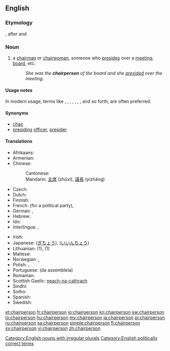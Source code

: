 ==English==

===Etymology===
{{compound|chair|person}}, after {{term|chairman}} and {{term|chairwoman}}

===Noun===
{{en-noun|s|chairpeople}}

# a [[chairman]] or [[chairwoman]], someone who [[preside]]s over a [[meeting]], [[board]], etc.
#: ''She was the '''chairperson''' of the board and she [[preside]]d over the meeting''.

====Usage notes====
In modern usage, terms like {{term|chair}}, {{term|moderator}}, {{term|coordinator}}, {{term|presiding}} {{term|officer}}, {{term|group}} {{term|leader}}, {{term|head}}, {{term|facilitator}}, and so forth, are often preferred.

====Synonyms====
* [[chair]]
* [[presiding]] [[officer]], [[presider]]

====Translations====
{{trans-top|a person who presides over a meeting, a board}}
* Afrikaans: {{t|af|voorsitter}}
* Armenian: {{t|hy|նախագահ|tr=naxagah}}
* Chinese:
*: Cantonese: {{t|yue|主席|tr=zyu2 zik6|sc=Hani}} {{t|yue|議長|tr=ji5 zoeng2|sc=Hani}}
*: Mandarin: [[主席]] (zhǔxí), [[議長]] (yìzhǎng)
* Czech: {{t+|cs|předseda|m}}
* Dutch: {{t+|nl|voorzitter|m}}
* Finnish: {{t+|fi|puheenjohtaja}}
* French: {{t+|fr|secrétaire général}} (for a political party), {{t+|fr|président|m}}
* German: {{t+|de|Vorsitzender|m}}, {{t+|de|Vorsitzende|f}}
* Hebrew: {{t|he|יושב-ראש|m|tr=yoshev-rosh}}
* Ido: {{t+|io|prezidanto}}
* Interlingua: {{t|ia|presidente}}, {{t|ia|chairman}}
{{trans-mid}}
* Irish: {{t|ga|cathaoirleach|m}}
* Japanese: {{t+|ja|議長|tr=gichō}} ([[ぎちょう]]), {{t|ja|委員長|tr=iinchō}} ([[いいんちょう]])
* Lithuanian: {{t|lt|pirmininkas|m}} (1), {{t|lt|pirmininkė|f}} (1)
* Maltese: {{t|mt|ċermen}}
* Norwegian: {{t|no|styreformann}}, {{t|no|møteleder}}
* Polish: {{t+|pl|przewodniczący|m}},  {{t|pl|osoba przewodnicząca|f}}
* Portuguese: {{t+|pt|presidente}} (da assembleia)
* Romanian: {{t|ro|director}}
* Scottish Gaelic: [[neach-na-cathrach]] {{g|m|f}}
* Sindhi: {{t+|sd|نِشِستمان|sc=Arab}}
* Sotho: {{t|st|modulasetulo}}
* Spanish: {{t+|es|presidente}}
* Swedish: {{t+|sv|ordförande}}
{{trans-bottom}}

[[Category:English nouns with irregular plurals]]
[[Category:English politically correct terms]]

[[et:chairperson]]
[[fr:chairperson]]
[[io:chairperson]]
[[kn:chairperson]]
[[sw:chairperson]]
[[lo:chairperson]]
[[hu:chairperson]]
[[my:chairperson]]
[[ja:chairperson]]
[[pl:chairperson]]
[[ru:chairperson]]
[[sa:chairperson]]
[[simple:chairperson]]
[[fi:chairperson]]
[[sv:chairperson]]
[[vi:chairperson]]
[[zh:chairperson]]